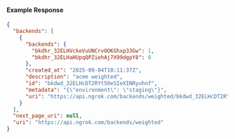 
#### Example Response

```json
{
  "backends": [
    {
      "backends": {
        "bkdhr_32ELHVckeVuUNCrvOOKGhxp33Gw": 1,
        "bkdhr_32ELHaHUpqQPZiehAj7X99dgpY8": 0
      },
      "created_at": "2025-09-04T10:11:37Z",
      "description": "acme weighted",
      "id": "bkdwd_32ELHcDT2RYt50eSIeXINRyuhnf",
      "metadata": "{\"environment\": \"staging\"}",
      "uri": "https://api.ngrok.com/backends/weighted/bkdwd_32ELHcDT2RYt50eSIeXINRyuhnf"
    }
  ],
  "next_page_uri": null,
  "uri": "https://api.ngrok.com/backends/weighted"
}
```
